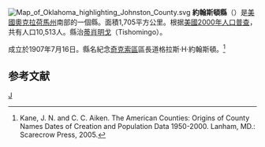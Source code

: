 {{noteTA
|T=zh-hans:约翰斯顿县 (俄克拉何马州);zh-hk:約翰斯頓縣 (奧克拉荷馬州);zh-tw:約翰斯頓郡 (奧克拉荷馬州);
}}


[[File:Map_of_Oklahoma_highlighting_Johnston_County.svg|right]]
'''約翰斯頓縣'''（{{lang-en|Johnston County}}）是[[美國|美國]][[奧克拉荷馬州|奧克拉荷馬州]]南部的一個縣。面積1,705平方公里。根据[[美國2000年人口普查|美國2000年人口普查]]，共有人口10,513人。縣治[[蒂肖明戈_(奧克拉荷馬州)|蒂肖明戈]]（Tishomingo）。

成立於1907年7月16日。縣名紀念[[奇克索區|奇克索區]]區長道格拉斯·H·約翰斯頓。<ref>Kane, J. N. and C. C. Aiken. The American Counties: Origins of County Names Dates of Creation and Population Data 1950-2000. Lanham, MD.: Scarecrow Press, 2005.</ref>

==参考文献==
<div class="references-small">
<references />
</div>

{{Oklahoma}}

[[Category:俄克拉何马州行政区划|J]]